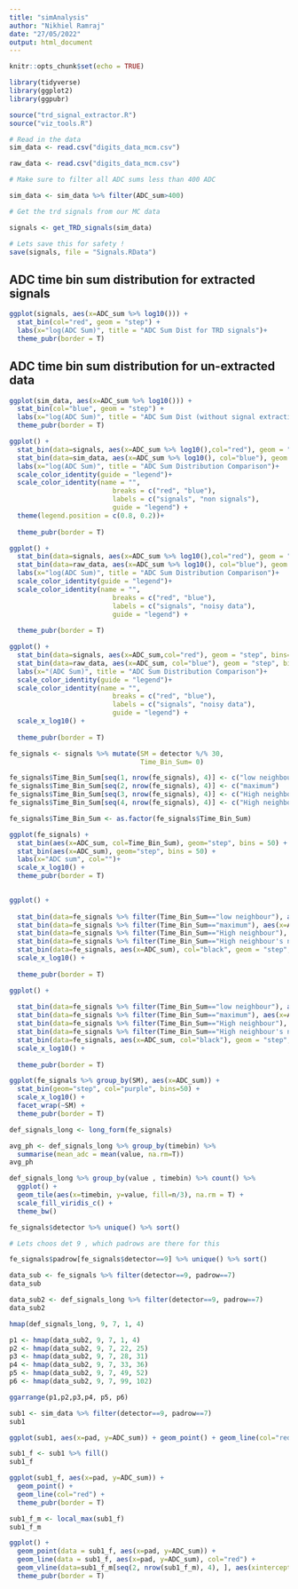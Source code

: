 ---
title: "simAnalysis"
author: "Nikhiel Ramraj"
date: "27/05/2022"
output: html_document
---

```{r setup, include=FALSE}
knitr::opts_chunk$set(echo = TRUE)
```

```{r}
library(tidyverse)
library(ggplot2)
library(ggpubr)

```


```{r}
source("trd_signal_extractor.R")
source("viz_tools.R")
```


```{r}
# Read in the data 
sim_data <- read.csv("digits_data_mcm.csv")
```

```{r}
raw_data <- read.csv("digits_data_mcm.csv")
```

```{r}
# Make sure to filter all ADC sums less than 400 ADC 

sim_data <- sim_data %>% filter(ADC_sum>400)

```



```{r}
# Get the trd signals from our MC data 

signals <- get_TRD_signals(sim_data)
```

```{r}
# Lets save this for safety !
save(signals, file = "Signals.RData")
```



## ADC time bin sum distribution for extracted signals 


```{r}

ggplot(signals, aes(x=ADC_sum %>% log10())) + 
  stat_bin(col="red", geom = "step") + 
  labs(x="log(ADC Sum)", title = "ADC Sum Dist for TRD signals")+
  theme_pubr(border = T)

```
## ADC time bin sum distribution for un-extracted data 

```{r}
ggplot(sim_data, aes(x=ADC_sum %>% log10())) + 
  stat_bin(col="blue", geom = "step") + 
  labs(x="log(ADC Sum)", title = "ADC Sum Dist (without signal extraction)")+
  theme_pubr(border = T)
```

```{r}
ggplot() + 
  stat_bin(data=signals, aes(x=ADC_sum %>% log10(),col="red"), geom = "step") +
  stat_bin(data=sim_data, aes(x=ADC_sum %>% log10(), col="blue"), geom = "step")+
  labs(x="log(ADC Sum)", title = "ADC Sum Distribution Comparison")+
  scale_color_identity(guide = "legend")+
  scale_color_identity(name = "",
                          breaks = c("red", "blue"),
                          labels = c("signals", "non signals"),
                          guide = "legend") + 
  theme(legend.position = c(0.8, 0.2))+
   
  theme_pubr(border = T)
```


```{r}
ggplot() + 
  stat_bin(data=signals, aes(x=ADC_sum %>% log10(),col="red"), geom = "step") +
  stat_bin(data=raw_data, aes(x=ADC_sum %>% log10(), col="blue"), geom = "step")+
  labs(x="log(ADC Sum)", title = "ADC Sum Distribution Comparison")+
  scale_color_identity(guide = "legend")+
  scale_color_identity(name = "",
                          breaks = c("red", "blue"),
                          labels = c("signals", "noisy data"),
                          guide = "legend") +
   
  theme_pubr(border = T)
```



```{r}
ggplot() + 
  stat_bin(data=signals, aes(x=ADC_sum,col="red"), geom = "step", bins=50) +
  stat_bin(data=raw_data, aes(x=ADC_sum, col="blue"), geom = "step", bins=50)+
  labs(x="(ADC Sum)", title = "ADC Sum Distribution Comparison")+
  scale_color_identity(guide = "legend")+
  scale_color_identity(name = "",
                          breaks = c("red", "blue"),
                          labels = c("signals", "noisy data"),
                          guide = "legend") +
  scale_x_log10() + 
   
  theme_pubr(border = T)
```




```{r}
fe_signals <- signals %>% mutate(SM = detector %/% 30, 
                                 Time_Bin_Sum= 0)
```

```{r}
fe_signals$Time_Bin_Sum[seq(1, nrow(fe_signals), 4)] <- c("low neighbour")
fe_signals$Time_Bin_Sum[seq(2, nrow(fe_signals), 4)] <- c("maximum")
fe_signals$Time_Bin_Sum[seq(3, nrow(fe_signals), 4)] <- c("High neighbour")
fe_signals$Time_Bin_Sum[seq(4, nrow(fe_signals), 4)] <- c("High neighbour's neighbour")
```


```{r}
fe_signals$Time_Bin_Sum <- as.factor(fe_signals$Time_Bin_Sum)
```


```{r}
ggplot(fe_signals) + 
  stat_bin(aes(x=ADC_sum, col=Time_Bin_Sum), geom="step", bins = 50) + 
  stat_bin(aes(x=ADC_sum), geom="step", bins = 50) +
  labs(x="ADC sum", col="")+
  scale_x_log10() + 
  theme_pubr(border = T)
  
```

```{r}
ggplot() + 
  
  stat_bin(data=fe_signals %>% filter(Time_Bin_Sum=="low neighbour"), aes(x=ADC_sum), col="blue", geom = "step", bins = 50) + 
  stat_bin(data=fe_signals %>% filter(Time_Bin_Sum=="maximum"), aes(x=ADC_sum), col="red", geom = "step", bins = 50) + 
  stat_bin(data=fe_signals %>% filter(Time_Bin_Sum=="High neighbour"), aes(x=ADC_sum), col="green", geom = "step", bins = 50) + 
  stat_bin(data=fe_signals %>% filter(Time_Bin_Sum=="High neighbour's neighbour"), aes(x=ADC_sum), col="violet", geom = "step", bins = 50) + 
  stat_bin(data=fe_signals, aes(x=ADC_sum), col="black", geom = "step", bins = 50) + 
  scale_x_log10() + 
  
  theme_pubr(border = T)
```





```{r}
ggplot() + 
  
  stat_bin(data=fe_signals %>% filter(Time_Bin_Sum=="low neighbour"), aes(x=ADC_sum, col="blue"), geom = "step", bins = 50) + 
  stat_bin(data=fe_signals %>% filter(Time_Bin_Sum=="maximum"), aes(x=ADC_sum, col="red"), geom = "step", bins = 50) + 
  stat_bin(data=fe_signals %>% filter(Time_Bin_Sum=="High neighbour"), aes(x=ADC_sum, col="green"), geom = "step", bins = 50) + 
  stat_bin(data=fe_signals %>% filter(Time_Bin_Sum=="High neighbour's neighbour"), aes(x=ADC_sum, col="violet"), geom = "step", bins = 50) + 
  stat_bin(data=fe_signals, aes(x=ADC_sum, col="black"), geom = "step", bins = 50) + 
  scale_x_log10() + 
  
  theme_pubr(border = T)
```



```{r}
ggplot(fe_signals %>% group_by(SM), aes(x=ADC_sum)) + 
  stat_bin(geom="step", col="purple", bins=50) +
  scale_x_log10() + 
  facet_wrap(~SM) + 
  theme_pubr(border = T)
```
```{r}
def_signals_long <- long_form(fe_signals)
```

```{r}
avg_ph <- def_signals_long %>% group_by(timebin) %>% 
  summarise(mean_adc = mean(value, na.rm=T)) 
avg_ph
```

```{r}
def_signals_long %>% group_by(value , timebin) %>% count() %>% 
  ggplot() + 
  geom_tile(aes(x=timebin, y=value, fill=n/3), na.rm = T) + 
  scale_fill_viridis_c() + 
  theme_bw()
```
```{r}
fe_signals$detector %>% unique() %>% sort()
```
```{r}
# Lets choos det 9 , which padrows are there for this 

fe_signals$padrow[fe_signals$detector==9] %>% unique() %>% sort()
```
```{r}
data_sub <- fe_signals %>% filter(detector==9, padrow==7)
data_sub
```

```{r}
data_sub2 <- def_signals_long %>% filter(detector==9, padrow==7)
data_sub2
```

```{r}
hmap(def_signals_long, 9, 7, 1, 4)
```
```{r}
p1 <- hmap(data_sub2, 9, 7, 1, 4)
p2 <- hmap(data_sub2, 9, 7, 22, 25)
p3 <- hmap(data_sub2, 9, 7, 28, 31)
p4 <- hmap(data_sub2, 9, 7, 33, 36)
p5 <- hmap(data_sub2, 9, 7, 49, 52)
p6 <- hmap(data_sub2, 9, 7, 99, 102)

ggarrange(p1,p2,p3,p4, p5, p6)
```

```{r}
sub1 <- sim_data %>% filter(detector==9, padrow==7) 
sub1
```

```{r}
ggplot(sub1, aes(x=pad, y=ADC_sum)) + geom_point() + geom_line(col="red") + theme_pubr(border=T)
```
```{r}
sub1_f <- sub1 %>% fill()
sub1_f
```
```{r}
ggplot(sub1_f, aes(x=pad, y=ADC_sum)) + 
  geom_point() + 
  geom_line(col="red") + 
  theme_pubr(border = T)
```

```{r}
sub1_f_m <- local_max(sub1_f)
sub1_f_m
```

```{r}
ggplot() + 
  geom_point(data = sub1_f, aes(x=pad, y=ADC_sum)) + 
  geom_line(data = sub1_f, aes(x=pad, y=ADC_sum), col="red") + 
  geom_vline(data=sub1_f_m[seq(2, nrow(sub1_f_m), 4), ], aes(xintercept = pad), col="blue", lty=2) +
  theme_pubr(border = T)
```

